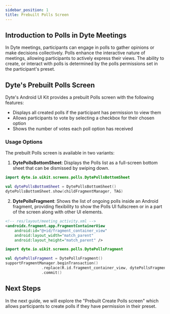 ```yaml
---
sidebar_position: 1
title: Prebuilt Polls Screen
---
```


## Introduction to Polls in Dyte Meetings

In Dyte meetings, participants can engage in polls to gather opinions or make decisions collectively. 
Polls enhance the interactive nature of meetings, allowing participants to actively express their views. 
The ability to create, or interact with polls is determined by the polls permissions set in the participant's preset.

## Dyte's Prebuilt Polls Screen

Dyte's Android UI Kit provides a prebuilt Polls screen with the following features:

- Displays all created polls if the participant has permission to view them
- Allows participants to vote by selecting a checkbox for their chosen option
- Shows the number of votes each poll option has received

### Usage Options

The prebuilt Polls screen is available in two variants:

1. **DytePollsBottomSheet**: Displays the Polls list as a full-screen bottom sheet that can be dismissed by swiping down.

```kotlin
import dyte.io.uikit.screens.polls.DytePollsBottomSheet

val dytePollsBottomSheet = DytePollsBottomSheet()
dytePollsBottomSheet.show(childFragmentManager, TAG)
```

2. **DytePollsFragment**: Shows the list of ongoing polls inside an Android fragment, providing flexibility 
to show the Polls UI fullscreen or in a part of the screen along with other UI elements.

```xml
<!-- res/layout/meeting_activity.xml -->
<androidx.fragment.app.FragmentContainerView
    android:id="@+id/fragment_container_view"
    android:layout_width="match_parent"
    android:layout_height="match_parent" />
```

```kotlin
import dyte.io.uikit.screens.polls.DytePollsFragment

val dytePollsFragment = DytePollsFragment()
supportFragmentManager.beginTransaction()
                .replace(R.id.fragment_container_view, dytePollsFragment, TAG)
                .commit()
```

## Next Steps

In the next guide, we will explore the "Prebuilt Create Polls screen" which allows participants to create polls 
if they have permission in their preset.